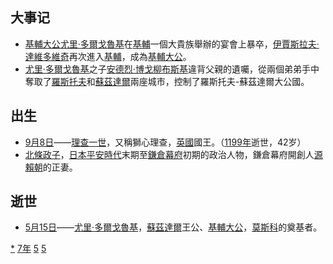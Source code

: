 {{yearTOC|1157|西夏'''[[天盛_(西夏)|天盛]]九年'''；金'''[[正隆|正隆]]二年'''；西辽'''[[绍兴_(西遼)|绍兴]]七年'''；南宋'''[[紹興_(南宋)|紹興]]二十七年'''；大理'''[[龍興_(大理)|龍興]]元年'''；越南'''[[大定_(越南)|大定]]十八年'''；日本'''[[保元|保元]]二年'''}}
== 大事记 ==
*[[基輔大公|基輔大公]][[尤里·多爾戈魯基|尤里·多爾戈魯基]]在[[基輔|基輔]]一個大貴族舉辦的宴會上暴卒，[[伊賈斯拉夫·達維多維奇|伊賈斯拉夫·達維多維奇]]再次進入[[基輔|基輔]]，成為[[基輔大公|基輔大公]]。
*[[尤里·多爾戈魯基|尤里·多爾戈魯基]]之子[[安德烈·博戈柳布斯基|安德烈·博戈柳布斯基]]違背父親的遺囑，從兩個弟弟手中奪取了[[羅斯托夫|羅斯托夫]]和[[蘇茲達爾|蘇茲達爾]]兩座城市，控制了羅斯托夫-蘇茲達爾大公國。

== 出生 ==
*[[9月8日|9月8日]]——[[理查一世|理查一世]]，又稱獅心理查，[[英國|英國]]國王。（[[1199年|1199年]]逝世，42岁）
*[[北條政子|北條政子]]，[[日本|日本]][[平安時代|平安時代]]末期至[[鎌倉幕府|鎌倉幕府]]初期的政治人物，鎌倉幕府開創人[[源賴朝|源賴朝]]的正妻。

== 逝世 ==
{{Wikisource year mention}}
*[[5月15日|5月15日]]——[[尤里·多爾戈魯基|尤里·多爾戈魯基]]，[[蘇茲達爾|蘇茲達爾]]王公、[[基輔大公|基輔大公]]，[[莫斯科|莫斯科]]的奠基者。

[[Category:1157年|*]]
[[Category:1150年代|7年]]
[[Category:12世纪各年|5]]
[[Category:2千紀的丑年|5]]